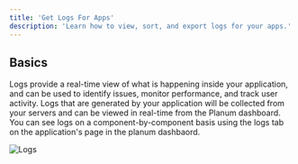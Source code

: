 ```yaml
---
title: 'Get Logs For Apps'
description: 'Learn how to view, sort, and export logs for your apps.'
---
```


## Basics

Logs provide a real-time view of what is happening inside your application, and can be used to identify issues, monitor performance, and track user activity. Logs that are generated by your application will be collected from your servers and can be viewed in real-time from the Planum dashboard. You can see logs on a component-by-component basis using the logs tab on the application's page in the planum dashbaord.

![Logs](/images/app-logs.png)

